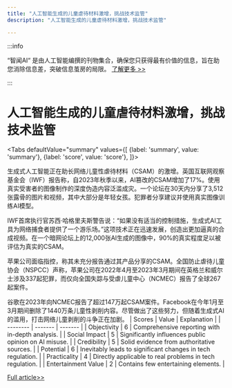 ```yaml
---
title: "人工智能生成的儿童虐待材料激增，挑战技术监管"
description: "人工智能生成的儿童虐待材料激增，挑战技术监管"

---
```



:::info

“智闻AI“ 是由人工智能编撰的刊物集合，确保您只获得最有价值的信息，旨在助您消除信息差，突破信息茧房的局限。  [了解更多 >>](/)

:::

# 人工智能生成的儿童虐待材料激增，挑战技术监管


<Tabs
	defaultValue="summary"
	values={[
	{label: 'summary', value: 'summary'},
	{label: 'score', value: 'score'},
]}>
<TabItem value="summary">


生成式人工智能正在助长网络儿童性虐待材料（CSAM）的激增。英国互联网观察基金会（IWF）报告称，自2023年秋季以来，AI篡改的CSAM增加了17%。使用真实受害者的图像制作的深度伪造内容泛滥成灾。一个论坛在30天内分享了3,512张露骨的图片和视频，其中大部分是年轻女孩。犯罪者分享建议并使用真实图像训练AI模型。

IWF首席执行官苏西·哈格里夫斯警告说：“如果没有适当的控制措施，生成式AI工具为网络捕食者提供了一个游乐场。”这项技术正在迅速发展，创造出更加逼真的合成视频。在一个暗网论坛上的12,000张AI生成的图像中，90%的真实程度足以被评估为真实的CSAM。

苹果公司面临指控，称其未充分报告通过其产品分享的CSAM。全国防止虐待儿童协会（NSPCC）声称，苹果公司在2022年4月至2023年3月期间在英格兰和威尔士涉及337起犯罪，而仅向全国失踪与受虐儿童中心（NCMEC）报告了全球267起案件。

谷歌在2023年向NCMEC报告了超过147万起CSAM案件。Facebook在今年1月至3月期间删除了1440万条儿童性剥削内容。尽管做出了这些努力，但随着生成式AI的滥用，打击网络儿童剥削的斗争正在加剧。
</TabItem>
<TabItem value="score">
	| Scores     | Value   | Explanation |
	| -------- | ------- | ------- |
	| Objectivity  | 6    | Comprehensive reporting with in-depth analysis.    |
	| Social Impact | 5     | Significantly influences public opinion on AI misuse.    |
	| Credibility    | 5    | Solid evidence from authoritative sources.    |
	| Potential    | 6    | Inevitably leads to significant changes in tech regulation.    |
	| Practicality    | 4    | Directly applicable to real problems in tech regulation.    |
	| Entertainment Value    | 2    | Contains few entertaining elements.    |
</TabItem>
</Tabs>

[Full article>>](https://sea.mashable.com/tech-industry/33529/online-child-sex-abuse-material-boosted-by-ai-is-outpacing-big-techs-regulation)
